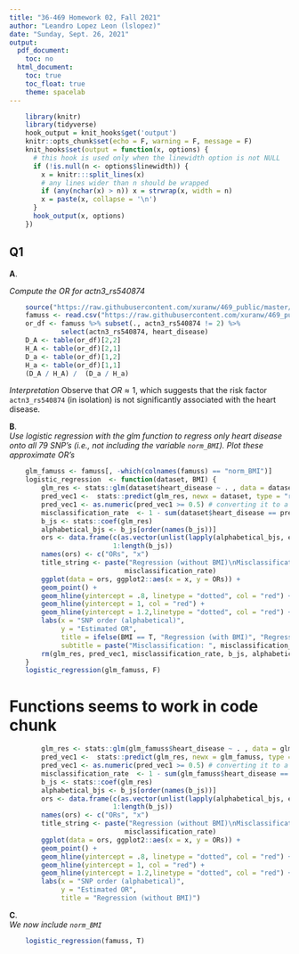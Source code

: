 ```yaml
---
title: "36-469 Homework 02, Fall 2021"
author: "Leandro Lopez Leon (lslopez)"
date: "Sunday, Sept. 26, 2021" 
output:
  pdf_document:
    toc: no
  html_document:
    toc: true
    toc_float: true
    theme: spacelab
---
```


```r
    library(knitr)
    library(tidyverse)
    hook_output = knit_hooks$get('output')
    knitr::opts_chunk$set(echo = F, warning = F, message = F)
    knit_hooks$set(output = function(x, options) {
      # this hook is used only when the linewidth option is not NULL
      if (!is.null(n <- options$linewidth)) {
        x = knitr:::split_lines(x)
        # any lines wider than n should be wrapped
        if (any(nchar(x) > n)) x = strwrap(x, width = n)
        x = paste(x, collapse = '\n')
      }
      hook_output(x, options)
    })
```

## Q1
**A**.  

*Compute the OR for actn3_rs540874*
```r
    source("https://raw.githubusercontent.com/xuranw/469_public/master/hw2/hw2_functions.R")
    famuss <- read.csv("https://raw.githubusercontent.com/xuranw/469_public/master/hw2/synthetic_famuss.csv")
    or_df <- famuss %>% subset(., actn3_rs540874 != 2) %>%
             select(actn3_rs540874, heart_disease)
    D_A <- table(or_df)[2,2]
    H_A <- table(or_df)[2,1]
    D_a <- table(or_df)[1,2]
    H_a <- table(or_df)[1,1]
    (D_A / H_A) /  (D_a / H_a)
```
*Interpretation*
Observe that $OR \approx 1$, which suggests that the risk factor `actn3_rs540874` (in isolation) is not significantly associated with the heart disease. 

**B**.  
*Use logistic regression with the glm function to regress only heart disease onto all 79 SNP’s (i.e., not including the variable `norm_BMI`). Plot these approximate OR’s*

```r
    glm_famuss <- famuss[, -which(colnames(famuss) == "norm_BMI")]
    logistic_regression  <- function(dataset, BMI) {
        glm_res <- stats::glm(dataset$heart_disease ~ . , data = dataset, family = stats::binomial)
        pred_vec1 <-  stats::predict(glm_res, newx = dataset, type = "response")
        pred_vec1 <- as.numeric(pred_vec1 >= 0.5) # converting it to a 0-1
        misclassification_rate  <- 1 - sum(dataset$heart_disease == pred_vec1) / length (dataset$heart_disease)
        b_js <- stats::coef(glm_res)
        alphabetical_bjs <- b_js[order(names(b_js))]
        ors <- data.frame(c(as.vector(unlist(lapply(alphabetical_bjs, exp)))),
                          1:length(b_js))
        names(ors) <- c("ORs", "x")
        title_string <- paste("Regression (without BMI)\nMisclassification: ",
                             misclassification_rate)
        ggplot(data = ors, ggplot2::aes(x = x, y = ORs)) +
        geom_point() +
        geom_hline(yintercept = .8, linetype = "dotted", col = "red") +
        geom_hline(yintercept = 1, col = "red") +
        geom_hline(yintercept = 1.2,linetype = "dotted", col = "red") + 
        labs(x = "SNP order (alphabetical)",
             y = "Estimated OR",
             title = ifelse(BMI == T, "Regression (with BMI)", "Regression (without BMI)"), 
             subtitle = paste("Misclassification: ", misclassification_rate))
        rm(glm_res, pred_vec1, misclassification_rate, b_js, alphabetical_bjs, ors, title_string, dataset)
    }
    logistic_regression(glm_famuss, F)
```
# Functions seems to work in code chunk
```r
        glm_res <- stats::glm(glm_famuss$heart_disease ~ . , data = glm_famuss, family = stats::binomial)
        pred_vec1 <-  stats::predict(glm_res, newx = glm_famuss, type = "response")
        pred_vec1 <- as.numeric(pred_vec1 >= 0.5) # converting it to a 0-1
        misclassification_rate  <- 1 - sum(glm_famuss$heart_disease == pred_vec1) / length (glm_famuss$heart_disease)
        b_js <- stats::coef(glm_res)
        alphabetical_bjs <- b_js[order(names(b_js))]
        ors <- data.frame(c(as.vector(unlist(lapply(alphabetical_bjs, exp)))),
                          1:length(b_js))
        names(ors) <- c("ORs", "x")
        title_string <- paste("Regression (without BMI)\nMisclassification: ",
                             misclassification_rate)
        ggplot(data = ors, ggplot2::aes(x = x, y = ORs)) +
        geom_point() +
        geom_hline(yintercept = .8, linetype = "dotted", col = "red") +
        geom_hline(yintercept = 1, col = "red") +
        geom_hline(yintercept = 1.2,linetype = "dotted", col = "red") + 
        labs(x = "SNP order (alphabetical)",
             y = "Estimated OR",
             title = "Regression (without BMI)")
```
**C**.  
*We now include `norm_BMI`*

```r
    logistic_regression(famuss, T)
```
